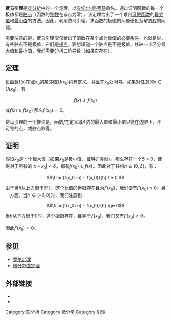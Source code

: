 {{not|费马定理}}
'''费马引理'''是[[实分析|实分析]]中的一个定理，以[[皮埃尔·德·费马|皮埃尔·德·费马]]命名。通过证明函数的每一个极值都是[[驻点|驻点]]（函数的[[导数|导数]]在该点为零），该定理给出了一个求出[[可微函数|可微函数]]的[[最大值|最大值]]和[[最小值|最小值]]的方法。因此，利用费马引理，求函数的极值的问题便化为解[[方程|方程]]的问题。

需要注意的是，费马引理仅仅给出了函数在某个点为极值的[[必要条件|必要条件]]。也就是说，有些驻点不是极值，它们是[[拐点|拐点]]。要想知道一个驻点是不是极值，并进一步区分最大值和最小值，我们需要分析二阶导数（如果它存在）。

== 定理 ==
设函数f(x)在点x<sub>0</sub>的某[[邻域|邻域]]U(x<sub>0</sub>)内有定义，并且在x<sub>0</sub>处可导，如果对任意的<math>x\in U(x_0)</math>，有
:<math>f(x)\le f(x_0)</math>或<math>f(x)\ge f(x_0)</math>
那么<math>f^\prime(x_0)=0</math>。

费马引理的一个推论是，函数''f''在定义域''A''内的最大值和最小值只能在边界上，不可导的点，或驻点取得。

== 证明 ==
假设<math>\displaystyle x_0</math>是一个极大值（如果<math>\displaystyle x_0</math>是极小值，证明亦类似）。那么存在一个<math>\delta > 0 </math>，使得对于所有的<math>\displaystyle |x - x_0| < \delta </math>，都有<math>f(x_0) \ge f(x)\, </math>。因此对于任何<math>h \in (0,\delta)</math>，有：

:<math>\frac{f(x_0+h) - f(x_0)}{h} \le 0.</math>

由于当<math>\displaystyle h</math>从上方趋于0时，这个比值的[[函數極限|極限]]存在且为<math>\displaystyle f'(x_0)</math>，我们便有<math>f'(x_0) \le 0</math>。另一方面，当<math>h \in (-\delta,0)</math>时，我们注意到：

:<math>\frac{f(x_0+h) - f(x_0)}{h} \ge 0</math>

当<math>\displaystyle h</math>从下方趋于0时，这个极限存在，且等于<math>\displaystyle f'(x_0)</math>，我们又有<math>f'(x_0) \ge 0</math>。

因此<math>\displaystyle f'(x_0) = 0</math>。

== 参见 ==
* [[罗尔定理|罗尔定理]]
* [[微分中值定理|微分中值定理]]

== 外部链接 ==
* {{planetmath|urlid=fermatstheoremstationarypoints|title=Fermat's Theorem (stationary points)}}
* {{planetmath|urlid=proofoffermatstheoremstationarypoints|title=Proof of Fermat's Theorem (stationary points)}}

[[Category:实分析|Category:实分析]]
[[Category:微分学|Category:微分学]]
[[Category:引理|Category:引理]]